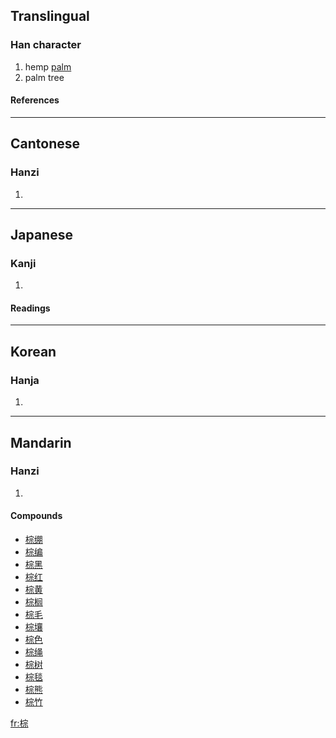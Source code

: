 ==Translingual==
===Han character===
{{Han char|rn=75|rad=木|as=08|sn=12|four=4399<sub>1</sub>|canj=木十一火 (DJMF)}}
# hemp [[palm]]
# palm tree
====References====
{{Han ref|kx=0532.140|dkj=14933|dj=0920.200|hdz=21238.070|uh=68D5|ud=26837|bh=B4C4|bd=46276}}

----
==Cantonese==
===Hanzi===
{{yue-hanzi|jyut=|y=jung1}}
# {{defn|Cantonese}}

----
==Japanese==
===Kanji===
{{ja-kanji|grade=|rs=木08}}
# {{defn|Japanese}} 
====Readings====
{{ja-readings|on=[[しゅ]] (shu), [[そう]] (sō)|kun=}}

----
==Korean==
===Hanja===
{{ko-hanja|hangeul=종|eumhun=|rv=jong|mr=chong|y=cong}}
# {{defn|Korean}}

----
==Mandarin==
===Hanzi===
{{cmn-hanzi|pin=[[zōng]] (zong1)|wg=tsung<sup>1</sup>}}
# {{defn|Mandarin}}

====Compounds====
*[[棕绷]]
*[[棕编]]
*[[棕黑]]
*[[棕红]]
*[[棕黄]]
*[[棕榈]]
*[[棕毛]]
*[[棕壤]]
*[[棕色]]
*[[棕绳]]
*[[棕树]]
*[[棕毯]]
*[[棕熊]]
*[[棕竹]]

[[fr:棕]]